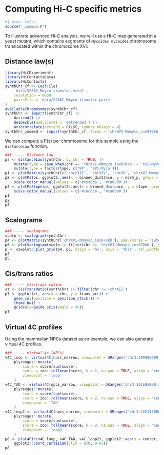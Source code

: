 # Computing Hi-C specific metrics

```r
#| echo: false
source("_common.R")
```

To illustrate advanced Hi-C analysis, we will use a Hi-C map generated in 
a yeast mutant, which contains segments of `Mycoides mycoides`
chromosome translocated within the chromosome XVI. 

## Distance law(s)

```r
library(HiCExperiment)
library(HiContactsData)
library(HiContacts)
synthChr_cf <- CoolFile(
    'data/S288C_Mmyco-transloc.mcool', 
    resolution = 8000, 
    pairsFile = 'data/S288C_Mmyco-transloc.pairs'
)
availableChromosomes(synthChr_cf)
synthChr <- import(synthChr_cf) |> 
    detrend() |> 
    despeckle(use.scores = 'detrended') |> 
    autocorrelate(detrend = FALSE, ignore_ndiags = 4)
synthChr_zoomed <- import(synthChr_cf, focus = 'chrXVI-Mmmyco_inv870kb', resolution = 1000) 
```

We can compute a P(s) per chromosome for this sample using the `distanceLaw` function.

```r
### ----- Distance law
ps <- distanceLaw(synthChr, by_chr = TRUE) |>  
    mutate(type = case_when(chr == 'chrXVI-Mmmyco_inv870kb' ~ 'XVI-Myco', TRUE ~ 'WT')) |> 
    mutate(type = factor(type, c('WT', 'XVI-Myco')))
p1 <- plotMatrix(synthChr[c('chrXIII', 'chrXIV', 'chrXV', 'chrXVI-Mmmyco_inv870kb')], limits = c(-4, -1), cmap = afmhotrColors())
p2 <- plotPs(ps, ggplot2::aes(x = binned_distance, y = norm_p, group = chr, color = type)) + 
    scale_color_manual(values = c('#c6c6c6', '#ca0000'))
p3 <- plotPsSlope(ps, ggplot2::aes(x = binned_distance, y = slope, group = chr, color = type)) + 
    scale_color_manual(values = c('#c6c6c6', '#ca0000'))
p1
p2
p3
```

## Scalograms

```r
### ----- scalograms
scalo <- scalogram(synthChr) 
p4 <- plotMatrix(synthChr['chrXVI-Mmmyco_inv870kb'], use.scores = 'autocorrelated', limits = c(-0.8, 0.8), scale = 'linear', cmap = bwrColors())
p5 <- plotScalogram(scalo |> filter(chr == 'chrXVI-Mmmyco_inv870kb'), ylim = c(1e3, 1e5))
p <- cowplot::plot_grid(p4, p5, align = 'hv', axis = 'tblr', rel_widths = c(1, 2)) 
p4
p5
```

## Cis/trans ratios

```r
### ----- cis/trans ratios
ct <- cisTransRatio(synthChr) |> filter(chr != 'chrXII')
p7 <- ggplot(ct, aes(x = chr, y = trans_pct)) + 
    geom_col(position = position_stack()) + 
    theme_bw() + 
    guides(x=guide_axis(angle = 90))
p7
```

## Virtual 4C profiles

Using the mammalian NPCs dataset as an example, we can also generate virtual 
4C profiles. 

```r
### ----- virtual 4c (NPCs)
v4C_loop <- virtual4C(npcs_narrow, viewpoint = GRanges('chr3:100965000-100975000'), use.scores = 'balanced') |> 
    plyranges::mutate(
        score = score/sum(score),
        score = zoo::rollmean(score, k = 2, na.pad = TRUE, align = 'center'), 
        viewpoint = 'loop'
    )
v4C_TAD <- virtual4C(npcs_narrow, viewpoint = GRanges('chr3:101695000-101705000'), use.scores = 'balanced') |> 
    plyranges::mutate(
        score = score/sum(score),
        score = zoo::rollmean(score, k = 2, na.pad = TRUE, align = 'center'), 
        viewpoint = 'TAD'
    )
v4C_loop2 <- virtual4C(npcs_narrow, viewpoint = GRanges('chr3:102145000-102155000'), use.scores = 'balanced') |> 
    plyranges::mutate(
        score = score/sum(score),
        score = zoo::rollmean(score, k = 2, na.pad = TRUE, align = 'center'), 
        viewpoint = 'loop2'
    )
p8 <- plot4C(c(v4C_loop, v4C_TAD, v4C_loop2), ggplot2::aes(x = center, y = score, col = viewpoint, fill = viewpoint)) + 
    ggplot2::coord_cartesian(ylim = c(0, 0.03))
p8
```
